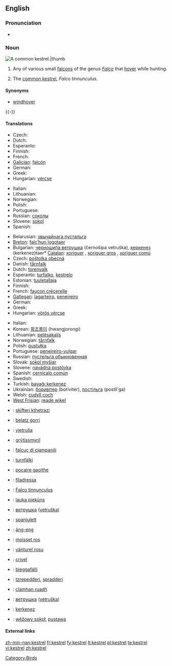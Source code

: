 ==English==

===Pronunciation===
* {{IPA|/'kɛstrəl/}}

===Noun===
[[Image:Common Kestrel 1.jpg|A common '''kestrel'''.|thumb]]
{{en-noun}}

# Any of various small [[falcon]]s of the genus ''[[Falco]]'' that [[hover]] while hunting.
# {{UK}} The [[common kestrel]], ''Falco tinnunculus''.

====Synonyms====
* {{italbrac-colon|common kestrel}} [[windhover]]

{{-}}

====Translations====
{{trans-top|any small falcon of genus ''Falco''}}
* Czech: {{t-|cs|sokol}}
* Dutch: {{t+|nl|valk|m}}
* Esperanto: {{t-|eo|falko|xs=Esperanto}}
* Finnish: {{t-|fi|jalohaukka}}
* French: {{t+|fr|faucon}}
* [[Galician]]: [[falcón]]
* German: {{t+|de|Falke|m}}
* Greek: {{t|el|κιρκινέζι|tr=kirkινéζι|n|sc=Grek}}
* Hungarian: [[vércse]]
{{trans-mid}}
* Italian: {{t+|it|falco|m}}
* Lithuanian: {{t+|lt|sakalis|xs=Lithuanian}}
* Norwegian: {{t-|no|falk}}
* Polish: {{t+|pl|sokół}}
* Portuguese: {{t+|pt|falcão|m}}
* Russian: [[cоколы]]
* Slovene: [[sokol]] {{f}}
* Spanish: {{t+|es|halcón|m}}
{{trans-bottom}}

{{trans-top|''Falco tinnunculus''}}
* Belarusian: [[звычайнага пустальга]]
* [[Breton]]: [[falc’hun logotaer]]
* Bulgarian: [[черношипа ветрушка]] (černošipa vetruška), [[керкенез]] (kerkenez)taer* [[Catalan]]: [[xoriguer]] {{m}}, [[xoriguer gros]] {{m}}, [[xoriguer comú]] {{m}}
* Czech: [[poštolka obecná]] {{f}}
* Danish: [[tårnfalk]]
* Dutch: [[torenvalk]] {{m}}
* Esperanto: [[turfalko]], [[kestrelo]]
* Estonian: [[tuuletallaja]]
* Finnish: {{t-|fi|tuulihaukka}}
* French: [[faucon crécerelle]] {{m}}
* [[Gallegan]]: [[lagarteiro]], [[peneireiro]]
* German: {{t+|de|Turmfalke|m}}
* Greek: {{t|el|βραχοκιρκίνεζο|tr=brachokirkínezo|n|sc=Grek}}
* Hungarian: [[vörös vércse]]
{{trans-mid}}
* Italian: {{t+|it|gheppio|m}}
* Korean: [[황조롱이]] (hwangjorongi)
* Lithuanian: [[pelėsakalis]]
* Norwegian: [[tårnfalk]]
* Polish: [[pustułka]] {{f}}
* Portuguese: [[peneireiro-vulgar]] {{m}}
* Russian: [[пустельга обыкновенная]] {{f}}
* Slovak: [[sokol myšiar]]
* Slovene: [[navádna postôvka]] {{f}}
* Spanish: [[cernícalo común]] {{m}}
* Swedish: {{t+|sv|tornfalk|c}}
* Turkish: [[bayağı kerkenez]]
* Ukrainian: [[боривiтер]] (boriviter), [[постiльга]] (postil'ga)
* Welsh: [[cudyll coch]]
* [[West Frisian]]: [[reade wikel]]
{{trans-bottom}}

{{checktrans-top}}
* {{ttbc|Albanian}}: [[skifteri kthetrazi]]
* {{ttbc|Basque}}: [[belatz gorri]]
* {{ttbc|Croatian}}: [[vjetruša]]
* {{ttbc|Faroese}}: [[grýtissmyril]]
* {{ttbc|Friulian}}: [[falcuç di cjampanili]]
* {{ttbc|Icelandic}}: [[turnfálki]]
* {{ttbc|Irish}}: [[pocaire gaoithe]]
* {{ttbc|Ladin}}: [[filadressa]]
* {{ttbc|Latin}}: [[Falco tinnunculus]] {{m}} <!-- It's "scientific", but is it Latin? I'd suppose that the Romans called kestrel sthg else.-->
* {{ttbc|Latvian}}: [[lauka piekūns]]
* {{ttbc|Macedonian}}: [[ветрушка]] ([[vetruška]])
{{checktrans-mid}}
* {{ttbc|Maltese}}: [[spanjulett]]
* {{ttbc|Min Nan}}: [[âng-eng]]
* {{ttbc|Occitan}}: [[moisset ros]]
* {{ttbc|Romanian}}: [[vânturel rosu]]
* {{ttbc|Romansh}}: [[crivel]]
* {{ttbc|Sami}}: [[bieggafálli]]
* {{ttbc|Sardinian}}: [[tzrepedderi]], [[spradderi]]
* {{ttbc|Scottish Gaelic}}: [[clamhan ruadh]]
* {{ttbc|Serbian}}: [[ветрушка]] ([[vetruška]])
* {{ttbc|Turkish}}: [[kerkenez]]
* {{ttbc|Upper Sorbian}}: [[wěžowy sokoł]], [[pustawa]]
{{trans-bottom}}

====External links====
{{projectlinks|pedia}}
{{projectlinks|disambig}}

[[Category:Birds]]

[[zh-min-nan:kestrel]]
[[fr:kestrel]]
[[fy:kestrel]]
[[lt:kestrel]]
[[pl:kestrel]]
[[te:kestrel]]
[[vi:kestrel]]
[[zh:kestrel]]